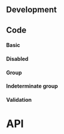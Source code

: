 
## Development

## Code

#### Basic

<FormCheckboxPlayground />

#### Disabled

<FormCheckboxDisabledPlayground />

#### Group

<FormCheckboxGroupPlayground />

#### Indeterminate group

<FormCheckboxGroupIndeterminatePlayground />

#### Validation

<FormCheckboxValidationPlayground height="32rem" />

# API

<PropsApi />
